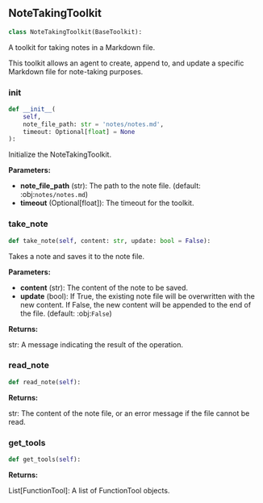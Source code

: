 <a id="camel.toolkits.note_taking_toolkit"></a>

<a id="camel.toolkits.note_taking_toolkit.NoteTakingToolkit"></a>

## NoteTakingToolkit

```python
class NoteTakingToolkit(BaseToolkit):
```

A toolkit for taking notes in a Markdown file.

This toolkit allows an agent to create, append to, and update a specific
Markdown file for note-taking purposes.

<a id="camel.toolkits.note_taking_toolkit.NoteTakingToolkit.__init__"></a>

### __init__

```python
def __init__(
    self,
    note_file_path: str = 'notes/notes.md',
    timeout: Optional[float] = None
):
```

Initialize the NoteTakingToolkit.

**Parameters:**

- **note_file_path** (str): The path to the note file. (default: :obj:`notes/notes.md`)
- **timeout** (Optional[float]): The timeout for the toolkit.

<a id="camel.toolkits.note_taking_toolkit.NoteTakingToolkit.take_note"></a>

### take_note

```python
def take_note(self, content: str, update: bool = False):
```

Takes a note and saves it to the note file.

**Parameters:**

- **content** (str): The content of the note to be saved.
- **update** (bool): If True, the existing note file will be overwritten with the new content. If False, the new content will be appended to the end of the file. (default: :obj:`False`)

**Returns:**

  str: A message indicating the result of the operation.

<a id="camel.toolkits.note_taking_toolkit.NoteTakingToolkit.read_note"></a>

### read_note

```python
def read_note(self):
```

**Returns:**

  str: The content of the note file, or an error message if the
file cannot be read.

<a id="camel.toolkits.note_taking_toolkit.NoteTakingToolkit.get_tools"></a>

### get_tools

```python
def get_tools(self):
```

**Returns:**

  List[FunctionTool]: A list of FunctionTool objects.
